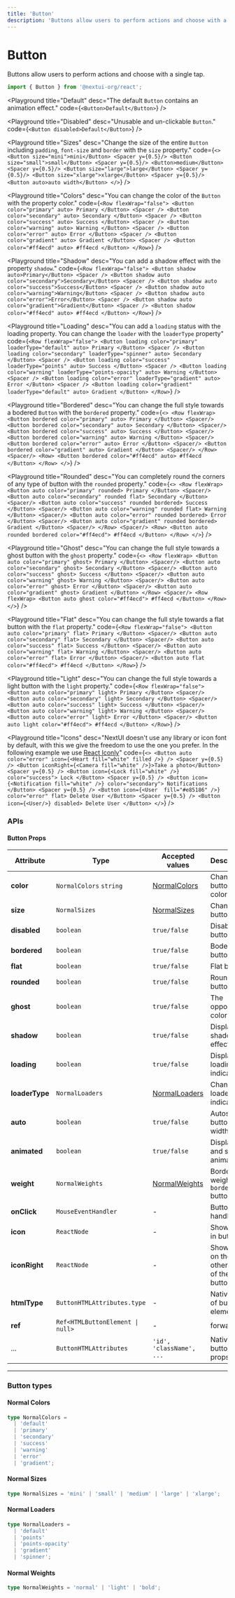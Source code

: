 ```yaml
---
title: 'Button'
description: 'Buttons allow users to perform actions and choose with a single tap.'
---
```


# Button

Buttons allow users to perform actions and choose with a single tap.

```jsx
import { Button } from '@nextui-org/react';
```

<Playground
  title="Default"
  desc="The default `Button` contains an animation effect."
  code={`
<Button>Default</Button>
`}
/>

<Playground
  title="Disabled"
  desc="Unusable and un-clickable `Button`."
  code={`
<Button disabled>Default</Button>
`}
/>

<Playground
  title="Sizes"
  desc="Change the size of the entire `Button` including `padding`, `font-size` and `border` with the `size` property."
  code={`
<>
    <Button size="mini">mini</Button>
    <Spacer y={0.5}/>
    <Button size="small">small</Button>
    <Spacer y={0.5}/>
    <Button>medium</Button>
    <Spacer y={0.5}/>
    <Button size="large">large</Button>
    <Spacer y={0.5}/>
    <Button size="xlarge">xlarge</Button>
    <Spacer y={0.5}/>
    <Button auto>auto width</Button>
</>
`}
/>

<Playground
  title="Colors"
  desc="You can change the color of the `Button` with the property color."
  code={`
<Row flexWrap="false">
  <Button color="primary" auto>
    Primary
  </Button>
  <Spacer />
  <Button color="secondary" auto>
    Secondary
  </Button>
  <Spacer />
  <Button color="success" auto>
    Success
  </Button>
  <Spacer />
  <Button color="warning" auto>
    Warning
  </Button>
  <Spacer />
  <Button color="error" auto>
    Error
  </Button>
  <Spacer />
  <Button color="gradient" auto>
    Gradient
  </Button>
  <Spacer />
  <Button color="#ff4ecd" auto>
    #ff4ecd
  </Button>
</Row>
`}
/>

<Playground
  title="Shadow"
  desc="You can add a shadow effect with the property `shadow`."
  code={`
<Row flexWrap="false">
    <Button shadow auto>Primary</Button>
    <Spacer />
    <Button shadow auto color="secondary">Secondary</Button>
    <Spacer />
    <Button shadow auto color="success">Success</Button>
    <Spacer />
    <Button shadow auto color="warning">Warning</Button>
    <Spacer />
    <Button shadow auto color="error">Error</Button>
    <Spacer />
    <Button shadow auto color="gradient">Gradient</Button>
    <Spacer />
    <Button shadow color="#ff4ecd" auto>
        #ff4ecd
    </Button>
 </Row>
`}
/>

<Playground
  title="Loading"
  desc="You can add a `loading` status with the loading property. You can change the `loader` with the `loaderType` property"
  code={`
<Row flexWrap="false">
  <Button loading color="primary" loaderType="default" auto>
    Primary
  </Button>
  <Spacer />
  <Button loading color="secondary" loaderType="spinner" auto>
    Secondary
  </Button>
  <Spacer />
  <Button loading color="success" loaderType="points" auto>
    Success
  </Button>
  <Spacer />
  <Button loading color="warning" loaderType="points-opacity" auto>
    Warning
  </Button>
  <Spacer />
  <Button loading color="error" loaderType="gradient" auto>
    Error
  </Button>
  <Spacer />
  <Button loading color="gradient" loaderType="default" auto>
    Gradient
  </Button>
</Row>
`}
/>

<Playground
  title="Bordered"
  desc="You can change the full style towards a bodered `Button` with the `bordered` property."
  code={`
  <>
 <Row flexWrap>
    <Button bordered color="primary" auto>
      Primary
    </Button>
    <Spacer/>
    <Button bordered color="secondary" auto>
      Secondary
    </Button>
    <Spacer/>
    <Button bordered color="success" auto>
      Success
    </Button>
    <Spacer/>
    <Button bordered color="warning" auto>
      Warning
    </Button>
    <Spacer/>
    <Button bordered color="error" auto>
      Error
    </Button>
    <Spacer/>
    <Button bordered color="gradient" auto>
      Gradient
    </Button>
    <Spacer/>
 </Row>
 <Spacer/>
 <Row>
     <Button bordered color="#ff4ecd" auto>
        #ff4ecd
    </Button>
 </Row>
 </>
`}
/>

<Playground
  title="Rounded"
  desc="You can completely round the corners of any type of button with the `rounded` property."
  code={`
  <>
 <Row flexWrap>
    <Button auto color="primary" rounded>
      Primary
    </Button>
    <Spacer/>
    <Button auto color="secondary" rounded flat>
      Secondary
    </Button>
    <Spacer/>
    <Button auto color="success" rounded bordered>
      Success
    </Button>
    <Spacer/>
    <Button auto color="warning" rounded flat>
      Warning
    </Button>
    <Spacer/>
    <Button auto color="error" rounded bordered>
      Error
    </Button>
    <Spacer/>
    <Button auto color="gradient" rounded bordered>
      Gradient
    </Button>
    <Spacer/>
 </Row>
 <Spacer/>
 <Row>
    <Button auto rounded bordered color="#ff4ecd">
        #ff4ecd
    </Button>
 </Row>
 </>
`}
/>

<Playground
  title="Ghost"
  desc="You can change the full style towards a ghost button with the `ghost` property."
  code={`
  <>
 <Row flexWrap>
    <Button auto color="primary" ghost>
      Primary
    </Button>
    <Spacer/>
    <Button auto color="secondary" ghost>
      Secondary
    </Button>
    <Spacer/>
    <Button auto color="success" ghost>
      Success
    </Button>
    <Spacer/>
    <Button auto color="warning" ghost>
      Warning
    </Button>
    <Spacer/>
    <Button auto color="error" ghost>
      Error
    </Button>
    <Spacer/>
    <Button auto color="gradient" ghost>
      Gradient
    </Button>
 </Row>
 <Spacer/>
 <Row flexWrap>
    <Button auto ghost color="#ff4ecd">
        #ff4ecd
    </Button>
 </Row>
 </>
`}
/>

<Playground
  title="Flat"
  desc="You can change the full style towards a flat button with the `flat` property."
  code={`
 <Row flexWrap="false">
     <Button auto color="primary" flat>
      Primary
    </Button>
    <Spacer/>
    <Button auto color="secondary" flat>
      Secondary
    </Button>
    <Spacer/>
    <Button auto color="success" flat>
      Success
    </Button>
    <Spacer/>
    <Button auto color="warning" flat>
      Warning
    </Button>
    <Spacer/>
    <Button auto color="error" flat>
      Error
    </Button>
    <Spacer/>
    <Button auto flat color="#ff4ecd">
        #ff4ecd
    </Button>
 </Row>
`}
/>

<Playground
  title="Light"
  desc="You can change the full style towards a light button with the `light` property."
  code={`
 <Row flexWrap="false">
    <Button auto color="primary" light>
      Primary
    </Button>
    <Spacer/>
    <Button auto color="secondary" light>
      Secondary
    </Button>
    <Spacer/>
    <Button auto color="success" light>
      Success
    </Button>
    <Spacer/>
    <Button auto color="warning" light>
      Warning
    </Button>
    <Spacer/>
    <Button auto color="error" light>
      Error
    </Button>
    <Spacer/>
    <Button auto light color="#ff4ecd">
        #ff4ecd
    </Button>
 </Row>
`}
/>

<Playground
  title="Icons"
  desc="NextUI doesn't use any library or icon font by default, with this we give the freedom to use the one you prefer. In the following example we use [React Iconly](https://react-iconly.jrgarciadev.com)"
  code={`
 <>
    <Button auto color="error" icon={<Heart fill="white" filled />} />
    <Spacer y={0.5} />
    <Button iconRight={<Camera fill="white" />}>Take a photo</Button>
    <Spacer y={0.5} />
    <Button icon={<Lock fill="white" />} color="success">
        Lock
    </Button>
    <Spacer y={0.5} />
    <Button icon={<Notification fill="white" />} color="secondary">
        Notifications
    </Button>
    <Spacer y={0.5} />
    <Button icon={<User  fill="#e85186" />} color="error" flat>
        Delete User
    </Button>
    <Spacer y={0.5} />
    <Button icon={<User/>} disabled>
        Delete User
    </Button>
</>
`}
/>

<Spacer y={3} />

### APIs

<Spacer y={2} />

#### Button Props

| Attribute      | Type                                            | Accepted values                  | Description                               | Default   |
| -------------- | ----------------------------------------------- | -------------------------------- | ----------------------------------------- | --------- |
| **color**      | `NormalColors` `string`                         | [NormalColors](#normal-colors)   | Change button color                       | `default` |
| **size**       | `NormalSizes`                                   | [NormalSizes](#normal-sizes)     | Change button size                        | `medium`  |
| **disabled**   | `boolean`                                       | `true/false`                     | Disable button                            | `false`   |
| **bordered**   | `boolean`                                       | `true/false`                     | Bodered button                            | `false`   |
| **flat**       | `boolean`                                       | `true/false`                     | Flat button                               | `false`   |
| **rounded**    | `boolean`                                       | `true/false`                     | Rounded button                            | `false`   |
| **ghost**      | `boolean`                                       | `true/false`                     | The opposite color                        | `false`   |
| **shadow**     | `boolean`                                       | `true/false`                     | Display shadow effect                     | `false`   |
| **loading**    | `boolean`                                       | `true/false`                     | Display loading indicator                 | `false`   |
| **loaderType** | `NormalLoaders`                                 | [NormalLoaders](#normal-loaders) | Change loader indicator                   | `default` |
| **auto**       | `boolean`                                       | `true/false`                     | Autoscale button width                    | `false`   |
| **animated**   | `boolean`                                       | `true/false`                     | Display drip and scale animation          | `true`    |
| **weight**     | `NormalWeights`                                 | [NormalWeights](#normal-weights) | Border weight for `bordered` button       | `normal`  |
| **onClick**    | `MouseEventHandler`                             | -                                | Button click handler                      | -         |
| **icon**       | `ReactNode`                                     | -                                | Show icon in button                       | -         |
| **iconRight**  | `ReactNode`                                     | -                                | Show icon on the other side of the button | -         |
| **htmlType**   | `ButtonHTMLAttributes.type`                     | -                                | Native type of button element             | `button`  |
| **ref**        | <Code>Ref<HTMLButtonElement &#124; null></Code> | -                                | forwardRef                                | -         |
| ...            | `ButtonHTMLAttributes`                          | `'id', 'className', ...`         | Native button props                       | -         |

---

<Spacer y={2} />

### Button types

<Spacer y={1} />

#### Normal Colors

```ts
type NormalColors =
  | 'default'
  | 'primary'
  | 'secondary'
  | 'success'
  | 'warning'
  | 'error'
  | 'gradient';
```

#### Normal Sizes

```ts
type NormalSizes = 'mini' | 'small' | 'medium' | 'large' | 'xlarge';
```

#### Normal Loaders

```ts
type NormalLoaders =
  | 'default'
  | 'points'
  | 'points-opacity'
  | 'gradient'
  | 'spinner';
```

#### Normal Weights

```ts
type NormalWeights = 'normal' | 'light' | 'bold';
```
